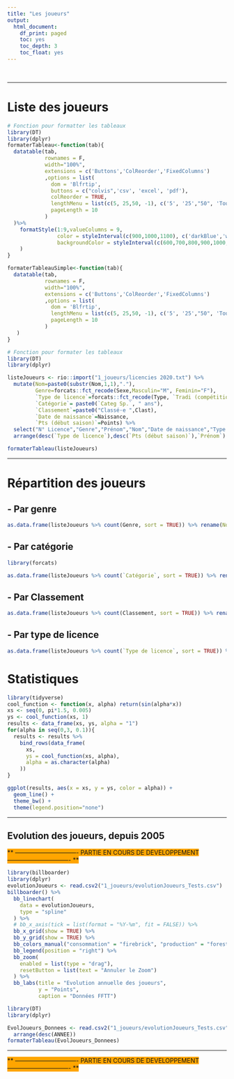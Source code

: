 ```yaml
---
title: "Les joueurs"
output:
  html_document:
    df_print: paged
    toc: yes
    toc_depth: 3
    toc_float: yes
---
```


<br>

---

# **Liste des joueurs**

```r
# Fonction pour formatter les tableaux
library(DT)
library(dplyr)
formaterTableau<-function(tab){
  datatable(tab, 
            rownames = F, 
            width="100%",
            extensions = c('Buttons','ColReorder','FixedColumns')
            ,options = list(
              dom = 'Blfrtip',
              buttons = c("colvis",'csv', 'excel', 'pdf'),
              colReorder = TRUE,
              lengthMenu = list(c(5, 25,50, -1), c('5', '25',"50", 'Tout')),
              pageLength = 10
            )
  )%>%
    formatStyle(1:9,valueColumns = 9, 
                color = styleInterval(c(900,1000,1100), c('darkBlue','white','green',"yellow")),
                backgroundColor = styleInterval(c(600,700,800,900,1000,1100), c('lightCyan', 'PowderBlue','LightSteelBlue','DodgerBlue','RoyalBlue','MediumBlue',"DarkBlue"))
    )
}

formaterTableauSimple<-function(tab){
  datatable(tab, 
            rownames = F, 
            width="100%",
            extensions = c('Buttons','ColReorder','FixedColumns')
            ,options = list(
              dom = 'Blfrtip',
              lengthMenu = list(c(5, 25,50, -1), c('5', '25',"50", 'Tout')),
              pageLength = 10
            )
   )
}
```



```r
# Fonction pour formater les tableaux
library(DT)
library(dplyr)

listeJoueurs <- rio::import("1_joueurs/licencies 2020.txt") %>% 
  mutate(Nom=paste0(substr(Nom,1,1),"."),
         Genre=forcats::fct_recode(Sexe,Masculin="M", Feminin="F"),
         `Type de licence`=forcats::fct_recode(Type, `Tradi (compétition)`="T", `Promo (entrainement)`="P"),
         `Catégorie`= paste0(`Categ Sp.`, " ans"),
         `Classement`=paste0("Classé·e ",Clast),
         `Date de naissance`=Naissance,
         `Pts (début saison)`=Points) %>% 
  select("N° Licence","Genre","Prénom","Nom","Date de naissance","Type de licence","Catégorie","Classement","Pts (début saison)") %>% 
  arrange(desc(`Type de licence`),desc(`Pts (début saison)`),`Prénom`) 

formaterTableau(listeJoueurs)
```

---

# **Répartition des joueurs**

## - Par genre
```r
as.data.frame(listeJoueurs %>% count(Genre, sort = TRUE)) %>% rename(Nombre=n) %>%  formaterTableauSimple()

```

## - Par catégorie

```r
library(forcats)

as.data.frame(listeJoueurs %>% count(`Catégorie`, sort = TRUE)) %>% rename(Nombre=n) %>% formaterTableauSimple()

```

## - Par Classement
```r
as.data.frame(listeJoueurs %>% count(Classement, sort = TRUE)) %>% rename(Nombre=n) %>%formaterTableauSimple()
```

## - Par type de licence

```r
as.data.frame(listeJoueurs %>% count(`Type de licence`, sort = TRUE)) %>% rename(Nombre=n) %>%formaterTableauSimple()
```

# **Statistiques**

```r
library(tidyverse)
cool_function <- function(x, alpha) return(sin(alpha*x))
xs <- seq(0, pi*1.5, 0.005)
ys <- cool_function(xs, 1)
results <- data_frame(xs, ys, alpha = "1")
for(alpha in seq(0,3, 0.1)){
  results <- results %>% 
    bind_rows(data_frame(
      xs, 
      ys = cool_function(xs, alpha),
      alpha = as.character(alpha)
    ))
}

ggplot(results, aes(x = xs, y = ys, color = alpha)) + 
  geom_line() + 
  theme_bw() + 
  theme(legend.position="none")
```

---

## **Evolution des joueurs**, depuis 2005

<span style="background-color:orange"> ** ------------------------------- PARTIE EN COURS DE DEVELOPPEMENT ------------------------------- ** </span>


```r
library(billboarder)
library(dplyr)
evolutionJoueurs <- read.csv2("1_joueurs/evolutionJoueurs_Tests.csv")
billboarder() %>% 
  bb_linechart(
    data = evolutionJoueurs, 
    type = "spline"
  ) %>% 
  # bb_x_axis(tick = list(format = "%Y-%m", fit = FALSE)) %>% 
  bb_x_grid(show = TRUE) %>% 
  bb_y_grid(show = TRUE) %>% 
  bb_colors_manual("consommation" = "firebrick", "production" = "forestgreen") %>% 
  bb_legend(position = "right") %>% 
  bb_zoom(
    enabled = list(type = "drag"),
    resetButton = list(text = "Annuler le Zoom")
  ) %>% 
  bb_labs(title = "Evolution annuelle des joueurs",
          y = "Points",
          caption = "Données FFTT")

```


<!-- <details> -->
<!-- <summary markdown="span">**Cliquez sur la flèche pour sélectionner le tableau de données**</summary> -->


```r
library(DT)
library(dplyr)

EvolJoueurs_Donnees <- read.csv2("1_joueurs/evolutionJoueurs_Tests.csv") %>% 
  arrange(desc(ANNEE))
formaterTableau(EvolJoueurs_Donnees)
```

<!-- </details> -->


---



<span style="background-color:orange"> ** ------------------------------- PARTIE EN COURS DE DEVELOPPEMENT ------------------------------- ** </span>


